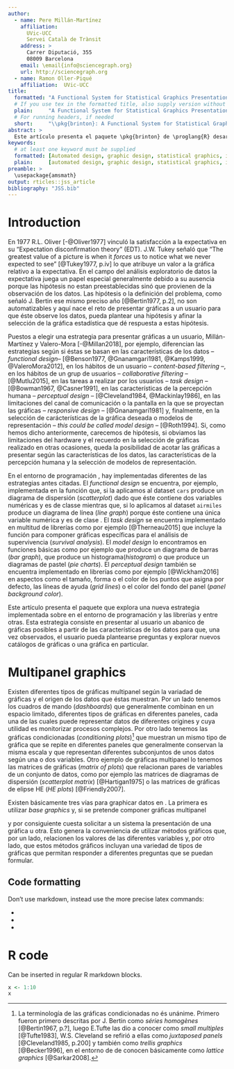 ```yaml
---
author:
  - name: Pere Millán-Martínez
    affiliation: 
      UVic-UCC
      Servei Català de Trànsit
    address: >
      Carrer Diputació, 355 
      08009 Barcelona 
    email: \email{info@sciencegraph.org}
    url: http://sciencegraph.org
  - name: Ramon Oller-Piqué
    affiliation:  UVic-UCC
title:
  formatted: "A Functional System for Statistical Graphics Presentation: \\pkg{brinton}"
  # If you use tex in the formatted title, also supply version without
  plain:     "A Functional System for Statistical Graphics Presentation: \\pkg{brinton}"
  # For running headers, if needed
  short:     "\\pkg{brinton}: A Functional System for Statistical Graphics Presentation"
abstract: >
  Este artículo presenta el paquete \pkg{brinton} de \proglang{R} desarrollado para el análisis gráfico exploratorio de datos y la selección de una representación gráfica estadística en particular. Sobre la base de \pkg{ggplot2} y \pkg{gridExtra} el paquete \pkg{brinton} introduce las funciones \code{wideplot()} y \code{longplot()} que presentan abanicos de gráficas estadísticas posibles a partir de una selección de variables. Complementaria a estas dos funciones, también introduce la función  \code{showplot()} que permite seleccionar una gráfica específica y ajustar sus propiedades. Este conjunto de funciones se demuestra útil para entender la estructura de un conjunto rectangular de datos, dejarse sorprender por propiedades no esperadas en los datos, evaluar diferentes representaciones gráficas de éstos y seleccionar una gráfica en particular.
keywords:
  # at least one keyword must be supplied
  formatted: [Automated design, graphic design, statistical graphics, information visualization, exploratory data analysis]
  plain:     [automated design, graphic design, statistical graphics, information visualization, exploratory data analysis]
preamble: >
  \usepackage{amsmath}
output: rticles::jss_article
bibliography: "JSS.bib"
---
```


# Introduction

En 1977 R.L. Oliver [-@Oliver1977] vinculó la satisfacción a la expectativa en su "Expectation disconfirmation theory" (EDT). J.W. Tukey señaló que "The greatest value of a picture is when it *forces* us to notice what we never expected to see" [@Tukey1977, p.iv] lo que atribuye un valor a la gráfica relativo a la expectativa. En el campo del análisis exploratorio de datos la expectativa juega un papel especial generalmente debido a su ausencia porque las hipótesis no estan preestablecidas sinó que provienen de la observación de los datos. Las hipótesis o la definición del problema, como señaló J. Bertin ese mismo preciso año [@Bertin1977, p.2], no son automatizables y aquí nace el reto de presentar gráficas a un usuario para que éste observe los datos, pueda plantear una hipótesis y afinar la selección de la gráfica estadística que dé respuesta a estas hipótesis.

Puestos a elegir una estrategia para presentar gráficas a un usuario, Millán-Martínez y Valero-Mora [-@Millan2018], por ejemplo, diferencian las estrategias según si éstas se basan en las características de los datos -- *functional design*-- [@Benson1977, @Gnanamgari1981, @Kamps1999, @ValeroMora2012], en los hábitos de un usuario -- *content-based filtering* --, en los hábitos de un grup de usuarios -- *collaborative filtering* -- [@Mutlu2015], en las tareas a realizar por los usuarios -- *task design* -- [@Bowman1967, @Casner1991], en las características de la percepción humana -- *perceptual design* -- [@Cleveland1984, @Mackinlay1986], en las limitaciones del canal de comunicación o la pantalla en la que se proyectan las gráficas -- *responsive design* -- [@Gnanamgari1981] y, finalmente, en la selección de carácterísticas de la gráfica deseada o modelos de representación -- *this could be called model design* -- [@Roth1994]. Si, como hemos dicho anteriormente, carecemos de hipótesis, si obviamos las limitaciones del hardware y el recuerdo en la selección de gráficas realizado en otras ocasiones, queda la posibilidad de acotar las gráficas a presentar según las características de los datos, las características de la percepción humana y la selección de modelos de representación.

En el entorno de programación \proglang{R}, hay implementadas diferentes de las estrategias antes citadas. El *functional design* se encuentra, por ejemplo, implementada en la función \code{plot()} que, si la aplicamos al dataset `cars` produce un diagrama de dispersión (*scatterplot*) dado que éste contiene dos variables numéricas y es de classe \code{data.frame} mientras que, si lo aplicamos al dataset `airmiles` produce un diagrama de línea (*line graph*) porque éste contiene una única variable numérica y es de clase \code{ts}. El *task design* se encuentra implementado en multitud de librerías como por ejemplo \pkg{survminer} [@Therneau2015] que incluye la función \code{ggsurvplot()} para componer gráficas específicas para el análisis de supervivencia (*survival analysis*). El *model design* lo encontramos en funciones básicas como por ejemplo \code{barplot()} que produce un diagrama de barras (*bar graph*), \code{hist()} que produce un histograma(*histogram*) o \code{pie()} que produce un diagramas de pastel (*pie charts*). El *perceptual design* también se encuentra implementado en librerías como por ejemplo \pkg{ggplot2} [@Wickham2016] en aspectos como el tamaño, forma o el color de los puntos que asigna por defecto, las líneas de ayuda (*grid lines*) o el color del fondo del panel (*panel background color*).

Este artículo presenta el paquete \pkg{brinton} que explora una nueva estrategia implementada sobre en el entorno de programación \proglang{R} y las librerías \pkg{ggplot2} y \pkg{gridExtra} entre otras. Esta estrategia consiste en presentar al usuario un abanico de gráficas posibles a partir de las características de los datos para que, una vez observados, el usuario pueda plantearse preguntas y explorar nuevos catálogos de gráficas o una gráfica en particular.

# Multipanel graphics

Existen diferentes tipos de gráficas multipanel según la variadad de gráficas y el origen de los datos que éstas muestran. Por un lado tenemos los cuadros de mando (*dashboards*) que generalmente combinan en un espacio limitado, diferentes tipos de gráficas en diferentes paneles, cada una de las cuales puede representar datos de diferentes orígines y cuya utilidad es monitorizar procesos complejos. Por otro lado tenemos las gráficas condicionadas (*conditioning plots*)^[La terminología de las gráficas condicionadas no és unánime. Primero fueron primero descritas por J. Bertin como *séries homogènes* [@Bertin1967, p.?], luego E.Tufte las dio a conocer como *small multiples* [@Tufte1983], W.S. Cleveland se refirió a ellas como *juxtaposed panels* [@Cleveland1985, p.200] y también como *trellis graphics* [@Becker1996], en el entorno de \proglang{R} de conocen básicamente como *lattice graphics* [@Sarkar2008].] que muestran un mismo tipo de gráfica que se repite en diferentes paneles que generalmente conservan la misma escala y que representan diferentes subconjuntos de unos datos según una o dos variables. Otro ejemplo de gráficas multipanel lo tenemos las matrices de gráficas (*matrix of plots*) que relacionan pares de variables de un conjunto de datos, como por ejemplo las matrices de diagramas de dispersión (*scatterplot matrix*) [@Hartigan1975] o las matrices de gráficas de elipse HE (*HE plots*) [@Friendly2007]. 



Existen básicamente tres vías para graphicar datos en \proglang{R}. La primera es utilizar *base graphics* y, si se pretende componer gráficas multipanel 

y por consiguiente cuesta solicitar a un sistema la presentación de una gráfica u otra. Esto genera la conveniencia de utilizar métodos gráficos que, por un lado, relacionen los valores de las diferentes variables y, por otro lado, que estos métodos gráficos incluyan una variedad de tipos de gráficas que permitan responder a diferentes preguntas que se puedan formular.





## Code formatting

Don't use markdown, instead use the more precise latex commands:

* \proglang{R}
* \pkg{brinton}
* \code{print("abc")}

# R code

Can be inserted in regular R markdown blocks.

```r
x <- 1:10
x
```
